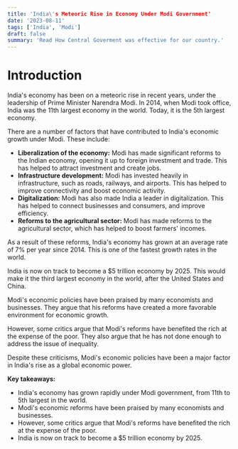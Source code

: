 ```yaml
---
title: 'India\'s Meteoric Rise in Economy Under Modi Government'
date: '2023-08-11'
tags: ['India', 'Modi']
draft: false
summary: 'Read How Central Goverment was effective for our country.'
---
```


# Introduction

India's economy has been on a meteoric rise in recent years, under the leadership of Prime Minister Narendra Modi. In 2014, when Modi took office, India was the 11th largest economy in the world. Today, it is the 5th largest economy.

There are a number of factors that have contributed to India's economic growth under Modi. These include:

* **Liberalization of the economy:** Modi has made significant reforms to the Indian economy, opening it up to foreign investment and trade. This has helped to attract investment and create jobs.
* **Infrastructure development:** Modi has invested heavily in infrastructure, such as roads, railways, and airports. This has helped to improve connectivity and boost economic activity.
* **Digitalization:** Modi has also made India a leader in digitalization. This has helped to connect businesses and consumers, and improve efficiency.
* **Reforms to the agricultural sector:** Modi has made reforms to the agricultural sector, which has helped to boost farmers' incomes.

As a result of these reforms, India's economy has grown at an average rate of 7% per year since 2014. This is one of the fastest growth rates in the world.

India is now on track to become a $5 trillion economy by 2025. This would make it the third largest economy in the world, after the United States and China.

Modi's economic policies have been praised by many economists and businesses. They argue that his reforms have created a more favorable environment for economic growth.

However, some critics argue that Modi's reforms have benefited the rich at the expense of the poor. They also argue that he has not done enough to address the issue of inequality.

Despite these criticisms, Modi's economic policies have been a major factor in India's rise as a global economic power.

**Key takeaways:**

* India's economy has grown rapidly under Modi government, from 11th to 5th largest in the world.
* Modi's economic reforms have been praised by many economists and businesses.
* However, some critics argue that Modi's reforms have benefited the rich at the expense of the poor.
* India is now on track to become a $5 trillion economy by 2025.
